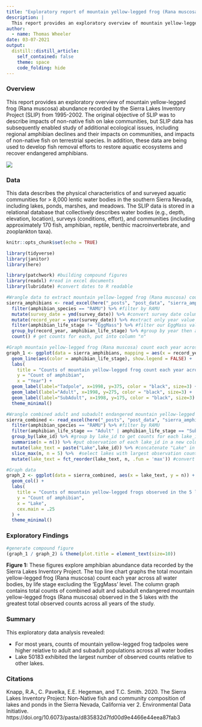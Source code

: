 ```yaml
---
title: "Exploratory report of mountain yellow-legged frog (Rana muscosa) abundance data recorded by the Sierra Lakes Inventory Project"
description: |
  This report provides an exploratory overview of mountain yellow-legged frog (Rana muscosa) abundance recorded by the Sierra Lakes Inventory Project (SLIP) from 1995-2002. 
author:
  - name: Thomas Wheeler
date: 03-07-2021
output:
  distill::distill_article:
    self_contained: false
    theme: space
    code_folding: hide
---
```


### Overview

This report provides an exploratory overview of mountain yellow-legged frog (Rana muscosa) abundance recorded by the Sierra Lakes Inventory Project (SLIP) from 1995-2002. The original objective of SLIP was to describe impacts of non-native fish on lake communities, but SLIP data has subsequently enabled study of additional ecological issues, including regional amphibian declines and their impacts on communities, and impacts of non-native fish on terrestrial species. In addition, these data are being used to develop fish removal efforts to restore aquatic ecosystems and recover endangered amphibians.

![](Amphibian_Map.png){width=50%, align=center}

### Data

This data describes the physical characteristics of and surveyed aquatic communities for > 8,000 lentic water bodies in the southern Sierra Nevada, including lakes, ponds, marshes, and meadows. The SLIP data is stored in a relational database that collectively describes water bodies (e.g., depth, elevation, location), surveys (conditions, effort), and communities (including approximately 170 fish, amphibian, reptile, benthic macroinvertebrate, and zooplankton taxa).


```r
knitr::opts_chunk$set(echo = TRUE)

library(tidyverse)
library(janitor)
library(here)

library(patchwork) #building compound figures
library(readxl) #read in excel documents
library(lubridate) #convert dates to R readable

```

```r

#Wrangle data to extract mountain yellow-legged frog (Rana muscosa) count each year across all water bodies
sierra_amphibians <- read_excel(here("_posts", "post_data", "sierra_amphibians.xlsx")) %>% #read in amphibian excel file
  filter(amphibian_species == "RAMU") %>% #filter by RAMU
  mutate(survey_date = ymd(survey_date)) %>% #convert survey date column to an R readable date formate
  mutate(record_year = year(survey_date)) %>% #extract only year value and put in new coluumn record_year
  filter(amphibian_life_stage != "EggMass") %>% #filter our EggMass values
  group_by(record_year, amphibian_life_stage) %>% #group by year then amphibian lifestage to get values for each life stage by year
  count() # get counts for each, put into column "n"

#Graph mountain yellow-legged frog (Rana muscosa) count each year across all water bodies
graph_1 <- ggplot(data = sierra_amphibians, mapping = aes(x = record_year, y = n, group = amphibian_life_stage)) +
  geom_line(aes(color = amphibian_life_stage), show.legend = FALSE) +
  labs(
    title = "Counts of mountain yellow-legged frog count each year across all water bodies by life stage",
    y = "Count of amphibian",
    x = "Year") +
  geom_label(label="Tadpole", x=1998, y=375, color = "black", size=3) +
  geom_label(label="Adult", x=1998, y=275, color = "black", size=3) +
  geom_label(label="SubAdult", x=1998, y=175, color = "black", size=3) +
  theme_minimal()
```

```r

#Wrangle combined adult and subadult endangered mountain yellow-legged frogs (Rana muscosa) observed in the 5 lakes with the greatest total observed counts
sierra_combined <- read_excel(here("_posts", "post_data", "sierra_amphibians.xlsx")) %>% #read in amphibian excel file
  filter(amphibian_species == "RAMU") %>% #filter by RAMU
  filter(amphibian_life_stage == "Adult" | amphibian_life_stage == "SubAdult") %>% #filter data by only adults and subadults
  group_by(lake_id) %>% #group by lake_id to get counts for each lake_id
  summarise(n = n()) %>% #put observation of each lake_id in a new column "n"
  mutate(lake_text = paste("Lake",lake_id)) %>% #concatenate "Lake" in front of the lake_id values so they are easier for user to read and can be adjusted using fct_reorder
  slice_max(n, n = 5) %>%  #select lakes with largest observation counts
  mutate(lake_text = fct_reorder(lake_text, n, .fun = 'max')) #convert values to an ordered factor

#Graph data
graph_2 <- ggplot(data = sierra_combined, aes(x = lake_text, y = n)) +
  geom_col() +
  labs( 
    title = "Counts of mountain yellow-legged frogs observed in the 5 lakes with the greatest observed counts",
    y = "Count of amphibian",
    x = "Lake",
    cex.main = .25
  ) +
  theme_minimal()
```

### Exploratory Findings

```r
#generate compound figure
(graph_1 / graph_2) & theme(plot.title = element_text(size=10))
```

**Figure 1:** These figures explore amphibian abundance data recorded by the Sierra Lakes Inventory Project. The top line chart graphs the total mountain yellow-legged frog (Rana muscosa) count each year across all water bodies, by life stage excluding the ‘EggMass’ level. The column graph contains total counts of combined adult and subadult endangered mountain yellow-legged frogs (Rana muscosa) observed in the 5 lakes with the greatest total observed counts across all years of the study.

### Summary

This exploratory data analysis revealed:

- For most years, counts of mountain yellow-legged frog tadpoles were higher relative to adult and subadult populations across all water bodies
- Lake 50183 exhibited the largest number of observed counts relative to other lakes.

### Citations

Knapp, R.A., C. Pavelka, E.E. Hegeman, and T.C. Smith. 2020. The Sierra Lakes Inventory Project: Non-Native fish and community composition of lakes and ponds in the Sierra Nevada, California ver 2. Environmental Data Initiative. https://doi.org/10.6073/pasta/d835832d7fd00d9e4466e44eea87fab3
